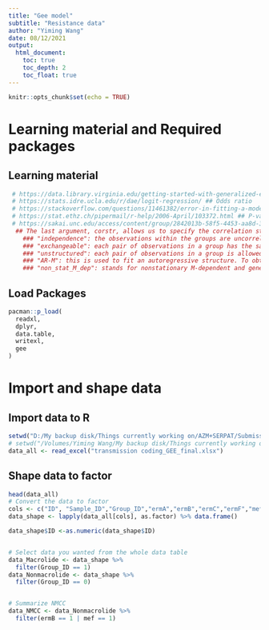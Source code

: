---
title: "Gee model"
subtitle: "Resistance data"
author: "Yiming Wang"
date: 08/12/2021
output: 
  html_document:
    toc: true
    toc_depth: 2
    toc_float: true
---

```{r setup, include=FALSE}
knitr::opts_chunk$set(echo = TRUE)
```


# Learning material and Required packages
## Learning material
```{r learning, echo=TRUE,message=FALSE, warning=FALSE,message=FALSE, warning=FALSE}
 # https://data.library.virginia.edu/getting-started-with-generalized-estimating-equations/
 # https://stats.idre.ucla.edu/r/dae/logit-regression/ ## Odds ratio
 # https://stackoverflow.com/questions/11461382/error-in-fitting-a-model-with-gee-na-nan-inf-in-foreign-function-call-arg-3 ## error 
 # https://stat.ethz.ch/pipermail/r-help/2006-April/103372.html ## P-value
 # https://sakai.unc.edu/access/content/group/2842013b-58f5-4453-aa8d-3e01bacbfc3d/public/Ecol562_Spring2012/docs/lectures/lecture23.htm ## correlation structure
  ## The last argument, corstr, allows us to specify the correlation structure within groups (id).
    ### "independence": the observations within the groups are uncorrelated.Apparently, samples within the id are independent, so choose this one
    ### "exchangeable": each pair of observations in a group has the same correlation.
    ### "unstructured": each pair of observations in a group is allowed to have a different correlation.
    ### "AR-M": this is used to fit an autoregressive structure. To obtain a specific autoregressive structure requires the additional argument Mv. For example corstr="AR-M", Mv=1 yields an AR(1) structure, while corstr="AR-M", Mv=2 yields an AR(2) structure.
    ### "non_stat_M_dep": stands for nonstationary M-dependent and generates a banded correlation matrix. It also requires the Mv argument to denote the number of nonzero off-diagonal bands that are to be estimated. Like "AR-M", "non_stat_M_dep" assumes there is a natural order to the data. Like "unstructured", "non_stat_M_dep" allows the entries within the each nonzero band to be different. As an example corstr="non_stat_M_dep", Mv=1 would correspond to the following correlation matrix for a group of size 4. Here α, β, and γ are parameters that need to be estimated.
```


## Load Packages
```{r Load packages, echo=TRUE,message=FALSE, warning=FALSE}
pacman::p_load(
  readxl,
  dplyr,
  data.table,
  writexl,
  gee
)
```

# Import and shape data
## Import data to R
```{r Import data, echo=TRUE,message=FALSE, warning=FALSE,message=FALSE, warning=FALSE}

setwd("D:/My backup disk/Things currently working on/AZM+SERPAT/Submission_Chest_2021") #Windows
# setwd("/Volumes/Yiming Wang/My backup disk/Things currently working on/AZM+SERPAT/Submission_Chest_2021") #Mac
data_all <- read_excel("transmission coding_GEE_final.xlsx")

```

## Shape data to factor
```{r Shape data, echo=TRUE,message=FALSE, warning=FALSE,message=FALSE, warning=FALSE}
head(data_all)
# Convert the data to factor
cols <- c("ID", "Sample_ID","Group_ID","ermA","ermB","ermC","ermF","mef","msrA","msrE","tetM","tetO","tetW","PermA","PermB","PermC","PermF","Pmef","PmsrA","PmsrE","PtetM","PtetO","PtetW")
data_shape <- lapply(data_all[cols], as.factor) %>% data.frame()

data_shape$ID <-as.numeric(data_shape$ID)


# Select data you wanted from the whole data table
data_Macrolide <- data_shape %>% 
  filter(Group_ID == 1)
data_Nonmacrolide <- data_shape %>% 
  filter(Group_ID == 0)


# Summarize NMCC
data_NMCC <- data_Nonmacrolide %>% 
  filter(ermB == 1 | mef == 1)




```

